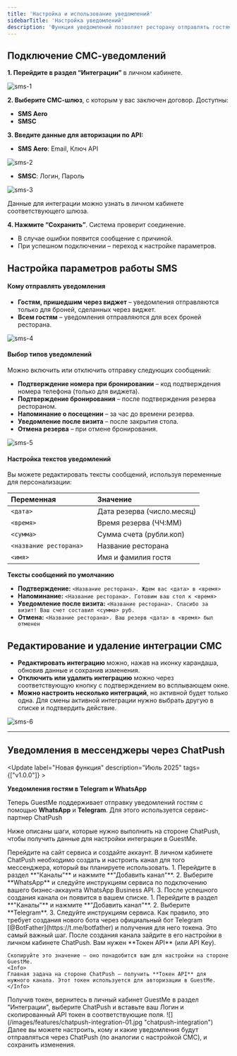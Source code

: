 ---
title: 'Настройка и использование уведомлений'
sidebarTitle: 'Настройка уведомлений'
description: 'Функция уведомлений позволяет ресторану отправлять гостям автоматические сообщения о статусах их резервов. Для работы с уведомлениями необходимо выбрать SMS-шлюз или сервис для отправки в мессенджеры, и настроить интеграцию в личном кабинете.'
---

## Подключение СМС-уведомлений

**1. Перейдите в раздел “Интеграции”** в личном кабинете.

![sms-1](https://guestme.ru/wp-content/uploads/2025/02/sms-1.png)

**2. Выберите СМС-шлюз**, с которым у вас заключен договор. Доступны:

- **SMS Aero**
- **SMSC**

**3. Введите данные для авторизации по API:**

- **SMS Aero**: Email, Ключ API

![sms-2](https://guestme.ru/wp-content/uploads/2025/02/sms-2.png)

- **SMSC**: Логин, Пароль

![sms-3](https://guestme.ru/wp-content/uploads/2025/02/sms-3.png)

Данные для интеграции можно узнать в личном кабинете соответствующего шлюза.

**4. Нажмите “Сохранить”**. Система проверит соединение.

- В случае ошибки появится сообщение с причиной.
- При успешном подключении – переход к настройке параметров.

## Настройка параметров работы SMS

#### Кому отправлять уведомления

- **Гостям, пришедшим через виджет** – уведомления отправляются только для броней, сделанных через виджет.
- **Всем гостям** – уведомления отправляются для всех броней ресторана.

![sms-4](https://guestme.ru/wp-content/uploads/2025/02/sms-4.png)

#### Выбор типов уведомлений

Можно включить или отключить отправку следующих сообщений:

- **Подтверждение номера при бронировании** – код подтверждения номера телефона (только для виджета).
- **Подтверждение бронирования** – после подтверждения резерва рестораном.
- **Напоминание о посещении** – за час до времени резерва.
- **Уведомление после визита** – после закрытия стола.
- **Отмена резерва** – при отмене бронирования.

![sms-5](https://guestme.ru/wp-content/uploads/2025/02/sms-5.png)

#### Настройка текстов уведомлений

Вы можете редактировать тексты сообщений, используя переменные для персонализации:

| **Переменная**           | **Значение**               |
| :----------------------- | :------------------------- |
| `<дата>`                 | Дата резерва (число.месяц) |
| `<время>`                | Время резерва (ЧЧ:ММ)      |
| `<сумма>`                | Сумма счета (рубли.коп)    |
| `<название ресторана>  ` | Название ресторана         |
| `<имя>`                  | Имя и фамилия гостя        |

**Тексты сообщений по умолчанию**

- **Подтверждение:**
  `<Название ресторана>. Ждем вас <дата> в <время>`
- **Напоминание:**
  `<Название ресторана>. Готовим ваш стол к <время>`
- **Уведомление после визита:**
  `<Название ресторана>. Спасибо за визит! Ваш счет составил <сумма> руб.`
- **Отмена:**
  `<Название ресторана>. Ваш резерв <дата> в <время> был отменен`

## Редактирование и удаление интеграции СМС

- **Редактировать интеграцию** можно, нажав на иконку карандаша, обновив данные и сохранив изменения.
- **Отключить или удалить интеграцию** можно через соответствующую кнопку с подтверждением во всплывающем окне.
- **Можно настроить несколько интеграций**, но активной будет только одна. Для смены активной интеграции нужно выбрать другую в списке и подтвердить действие.

![sms-6](https://guestme.ru/wp-content/uploads/2025/02/sms-6.png)

---

## Уведомления в мессенджеры через ChatPush

<Update label="Новая функция" description="Июль 2025" tags={["v1.0.0"]} >

**Уведомления гостям в Telegram и WhatsApp**

Теперь GuestMe поддерживает отправку уведомлений гостям с помощью **WhatsApp** и **Telegram**. Для этого используется сервис-партнер ChatPush
</Update>

Ниже описаны шаги, которые нужно выполнить на стороне ChatPush, чтобы получить данные для настройки интеграции в GuestMe.

<AccordionGroup>
  <Accordion title="Шаг 1. Зарегистрируйтесь в ChatPush">
    Перейдите на сайт сервиса и создайте аккаунт.
    <CardGroup>
      <Card title="Перейти на сайт ChatPush" href="https://chatpush.ru" />
    </CardGroup>
  </Accordion>
  <Accordion title="Шаг 2. Создайте канал">
    В личном кабинете ChatPush необходимо создать и настроить канал для того мессенджера, который вы планируете использовать.
    <Tabs>
      <Tab title="WhatsApp">
        1. Перейдите в раздел **"Каналы"** и нажмите **"Добавить канал"**.
        2. Выберите **WhatsApp** и следуйте инструкциям сервиса по подключению вашего бизнес-аккаунта WhatsApp Business API.
        3. После успешного создания канала он появится в вашем списке.
      </Tab>
      <Tab title="Telegram">
        1. Перейдите в раздел **"Каналы"** и нажмите **"Добавить канал"**.
        2. Выберите **Telegram**.
        3. Следуйте инструкциям сервиса. Как правило, это требует создания нового бота через официальный бот Telegram [@BotFather](https://t.me/botfather) и получения для него токена.
      </Tab>
    </Tabs>
  </Accordion>
  <Accordion title="Шаг 3. Скопируйте токен канала">
    Это самый важный шаг. После создания канала зайдите в его настройки в личном кабинете ChatPush. Вам нужен **Токен API** (или API Key).

    Скопируйте это значение — оно понадобится вам для настройки на стороне GuestMe.
    <Info>
    Главная задача на стороне ChatPush — получить **Токен API** для нужного канала. Этот токен используется для авторизации в GuestMe.
    </Info>
  </Accordion>
  <Accordion title="Шаг 4. Завершите настройку в GuestMe">
    Получив токен, вернитесь в личный кабинет GuestMe в раздел "Интеграции", выберите ChatPush и вставьте ваш Логин и скопированный API токен в соответствующие поля.
    ![](/images/features/chatpush-integration-01.jpg "chatpush-integration")
    Далее вы можете настроить, кому и какие уведомления будут отправляться через ChatPush (по аналогии с настройкой СМС), и сохранить изменения.
  </Accordion>
</AccordionGroup>